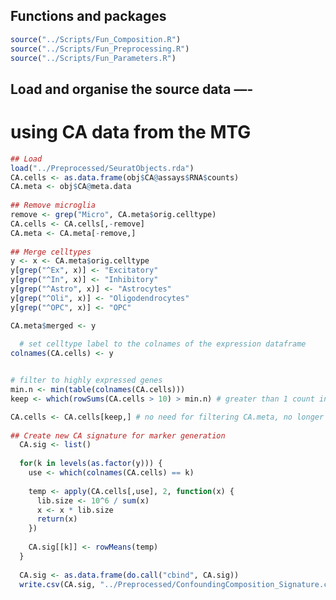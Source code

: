 


## Functions and packages

```r
source("../Scripts/Fun_Composition.R")
source("../Scripts/Fun_Preprocessing.R")
source("../Scripts/Fun_Parameters.R")

```

## Load and organise the source data  ----

# using CA data from the MTG
```r

## Load
load("../Preprocessed/SeuratObjects.rda")
CA.cells <- as.data.frame(obj$CA@assays$RNA$counts)
CA.meta <- obj$CA@meta.data
  
## Remove microglia
remove <- grep("Micro", CA.meta$orig.celltype)
CA.cells <- CA.cells[,-remove]
CA.meta <- CA.meta[-remove,]
  
## Merge celltypes
y <- x <- CA.meta$orig.celltype
y[grep("^Ex", x)] <- "Excitatory"
y[grep("^In", x)] <- "Inhibitory"
y[grep("^Astro", x)] <- "Astrocytes"
y[grep("^Oli", x)] <- "Oligodendrocytes"
y[grep("^OPC", x)] <- "OPC"

CA.meta$merged <- y
  
  # set celltype label to the colnames of the expression dataframe
colnames(CA.cells) <- y


# filter to highly expressed genes
min.n <- min(table(colnames(CA.cells)))
keep <- which(rowSums(CA.cells > 10) > min.n) # greater than 1 count in at least 238 samples (i.e. the number of samples in the smallest group)

CA.cells <- CA.cells[keep,] # no need for filtering CA.meta, no longer being used
  
## Create new CA signature for marker generation
  CA.sig <- list()
  
  for(k in levels(as.factor(y))) {
    use <- which(colnames(CA.cells) == k)
    
    temp <- apply(CA.cells[,use], 2, function(x) {
      lib.size <- 10^6 / sum(x)
      x <- x * lib.size
      return(x)
    })
    
    CA.sig[[k]] <- rowMeans(temp)
  }
  
  CA.sig <- as.data.frame(do.call("cbind", CA.sig))
  write.csv(CA.sig, "../Preprocessed/ConfoundingComposition_Signature.csv")
```

